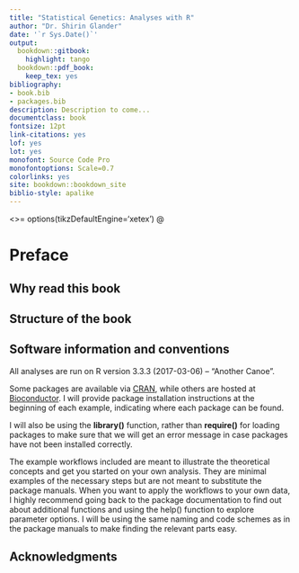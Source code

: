 ```yaml
--- 
title: "Statistical Genetics: Analyses with R"
author: "Dr. Shirin Glander"
date: '`r Sys.Date()`'
output:
  bookdown::gitbook:
    highlight: tango
  bookdown::pdf_book:
    keep_tex: yes
bibliography:
- book.bib
- packages.bib
description: Description to come...
documentclass: book
fontsize: 12pt
link-citations: yes
lof: yes
lot: yes
monofont: Source Code Pro
monofontoptions: Scale=0.7
colorlinks: yes
site: bookdown::bookdown_site
biblio-style: apalike
---
```


<<pre_load>>=
options(tikzDefaultEngine='xetex')
@

# Preface {-}

## Why read this book {-}

## Structure of the book {-}

## Software information and conventions {-}

All analyses are run on R version 3.3.3 (2017-03-06) -- "Another Canoe".

Some packages are available via [CRAN](https://cran.r-project.org/), while others are hosted at [Bioconductor](https://www.bioconductor.org/). I will provide package installation instructions at the beginning of each example, indicating where each package can be found.

I will also be using the **library()** function, rather than **require()** for loading packages to make sure that we will get an error message in case packages have not been installed correctly.

The example workflows included are meant to illustrate the theoretical concepts and get you started on your own analysis. They are minimal examples of the necessary steps but are not meant to substitute the package manuals. When you want to apply the workflows to your own data, I highly recommend going back to the package documentation to find out about additional functions and using the help() function to explore parameter options. I will be using the same naming and code schemes as in the package manuals to make finding the relevant parts easy.

## Acknowledgments {-}



